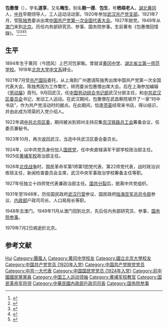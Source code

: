'''包惠僧'''（{{bd|1894年||1979年|7月2日|catIdx=B包}}），学名'''道享'''，又名'''晦生'''，别名'''鲍一德'''、'''包生'''，号'''栖梧老人'''，[[湖北|湖北]][[黄冈|黄冈]]人，[[中共|中共]]早期领导人，工人运动活动家。1920年参加[[武汉共产党支部|武汉共产党支部]]。1921年7月，受[[陈独秀|陈独秀]]委派出席[[中国共产党第一次全国代表大会|中国共产党第一次全国代表大会]]。1927年脱党。1949年从[[澳门|澳门]]来到[[北京|北京]]。历任内务部研究员、参事、国务院参事。生前著有《包惠僧回憶錄》。<ref>{{Cite web |url=http://news.xinhuanet.com/banyt/2006-06/13/content_4688620.htm |title=中共一大13位代表的迥异人生-- 包惠僧历经曲折迷途 |access-date=2017-05-20 |archive-date=2016-10-25 |archive-url=https://web.archive.org/web/20161025195420/http://news.xinhuanet.com/banyt/2006-06/13/content_4688620.htm |dead-url=no }}</ref><ref>{{Cite book|title=中国国民党史大辞典|author=李松林主编; 王树荫, 齐福霖, 许晓军副主编|publisher=安徽人民出版社|year=1993|isbn=|location=合肥|pages=}}</ref><ref>{{Cite book|title=毛泽东大辞典|author=王进,齐鹏飞,曹光哲主编|publisher=广西人民出版社; 漓江出版社|year=1992|isbn=|location=南宁; 桂林|pages=}}</ref><ref>{{Cite book|title=民国人物大辞典|author=徐友春主编; 蔡鸿源, 周兴培副主编|publisher=河北人民出版社|year=1991|isbn=|location=石家庄|pages=}}</ref><ref>{{Cite book|title=新闻传播百科全书|author=邱沛篁, 吴信训, 向纯武等主编|publisher=四川人民出版社|year=1998|isbn=|location=成都|pages=}}</ref>

== 生平 ==
1894年生于黄冈（今团风）上巴河包家畈。曾就读[[黄冈中学|黄冈中学]]、[[湖北省立第一师范学校|湖北省立第一师范学校]]。1919年[[北京大学|北京大学中文系]]肄业。

1921年7月受[[共产国际|共产国际]]委托，从上海到广州邀请陈独秀出席中国共产党第一次全国代表大会。陈独秀因为工作繁忙，转而委派包惠僧出席大会。后在上海参加编辑《[[劳动届|劳动届]]》周刊。9月回武汉，任[[中国劳动组合书记部|中国劳动组合书记部]]武汉分部主任，和[[中共武汉区委员会|中共武汉区委员会]]书记，发动工人运动。在武汉期间，包惠僧在武昌察院坡开了一家“时中书店”，作为共产党活动时的据点。在此期间，恰逢[[项英|项英]]经常来书店，得以结识，并由此成为项英的入党介绍人。

1922年调[[中共北京区委|中共北京区委]]，期间被派到郑州主持召集[[京汉铁路总工会|京汉铁路总工会]]筹备会议，任委员兼秘书。

1923年10月，再次返回武汉，当选中共武汉区委会委员长。

1924年，以中共党员身份加入[[国民党|国民党]]，任中央直辖滇军干部学校政治部主任。1925任[[黄埔军校|黄埔军校]]政治部主任。

1926年[[國民革命軍北伐|北伐战争]]时，国民革命军第1师第1团党代表、第22师党代表，战时政治训练班主任，新闻检查委员会主席，武汉中央军事政治学校筹备主任等职。

1927年任独立十四师党代表兼政治部主任。[[国共分裂|国共分裂]]后，脱离中共党组织。

1931年至1948年，历任国民政府[[武汉行营|武汉行营]]参议、国民政府[[陆海空军总司令部|陆海空军总司令部]]参议、[[中华民国内政部|内政部]]户政司司长、人口局局长等职。

1948年去澳门。1949年11月从澳门回到北京，先后任内务部研究员、参事、[[国务院参事|国务院参事]]。

1979年7月2日病逝於北京。

== 参考文献 ==
{{reflist}}

{{中共一大|与会人员}}
{{国务院参事}}

{{Authority control}}
{{DEFAULTSORT:Bao包}}
[[Category:包姓|Hui]]
[[Category:團風人|Category:團風人]]
[[Category:黄冈中学校友|Category:黄冈中学校友]]
[[Category:國立北京大學校友|Category:國立北京大學校友]]
[[Category:中国共产党党员_(1920年入党)|Category:中国共产党党员 (1920年入党)]]
[[Category:中国共产党脱党党员|Category:中国共产党脱党党员]]
[[Category:中共一大代表|Category:中共一大代表]]
[[Category:中国国民党党员_(1924年入党)|Category:中国国民党党员 (1924年入党)]]
[[Category:前中國國民黨黨員|Category:前中國國民黨黨員]]
[[Category:中国工人运动领袖|Category:中国工人运动领袖]]
[[Category:黄埔军校教官|Category:黄埔军校教官]]
[[Category:国民革命军将领|Category:国民革命军将领]]
[[Category:中華民國內政部戶政司司長|Category:中華民國內政部戶政司司長]]
[[Category:国务院参事|Category:国务院参事]]
